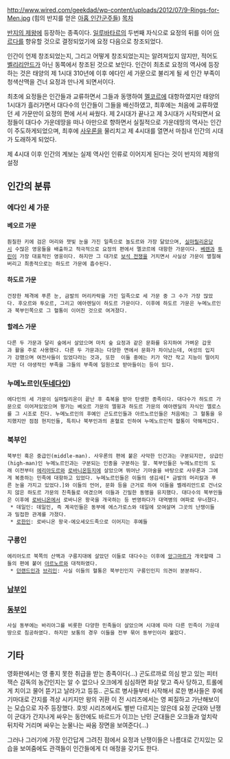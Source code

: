 http://www.wired.com/geekdad/wp-content/uploads/2012/07/9-Rings-for-Men.jpg
(힘의 반지를 얻은 [[나즈굴|아홉 인간군주들]])
[[목차]]

[[반지의 제왕]]에 등장하는 종족이다. [[일루바타르]]의 두번째 자식으로 요정의 뒤를 이어 [[아르다]]를 향유할 것으로 결정되었기에 요정 다음으로 창조되었다.

인간이 언제 창조되었는지, 그리고 어떻게 창조되었는지는 알려져있지 않지만, 적어도 [[벨리리안드]]가 아닌 동쪽에서 창조된 것으로 보인다. 인간이 최초로 요정의 역사에 등장하는 것은 태양의 제 1시대 310년에 이후 에다인 세 가문으로 불리게 될 세 인간 부족이 청색산맥을 건너 요정과 만나게 되면서이다.

최초에 요정들은 인간들과 교류하면서 그들과 동맹하여 [[멜코르]]에 대항하였지만 태양의 1시대가 흘러가면서 대다수의 인간들이 그들을 배신하였고, 최후에는 처음에 교류하였던 세 가문만이 요정의 편에 서서 싸웠다. 제 2시대가 끝나고 제 3시대가 시작되면서 요정들이 대다수 가운데땅을 떠나 아만으로 향하면서 실질적으로 가운데땅의 역사는 인간이 주도하게되었으며, 최후에 [[사우론]]을 물리치고 제 4시대를 열면서 마침내 인간의 시대가 도래하게 되었다.

제 4시대 이후 인간의 계보는 실제 역사인 인류로 이어지게 된다는 것이 반지의 제왕의 설정

== 인간의 분류 ==
=== 에다인 세 가문 ===
==== 베오르 가문 ====
 훤칠한 키에 검은 머리와 잿빛 눈을 가진 일족으로 놀도르와 가장 닮았으며, [[실마릴리온]]당시 수많은 영웅들을 배출하고 적극적으로 요정의 편에서 멜코르에 대항한 가문이다. [[베렌]]과 [[투린]]이 가장 대표적인 영웅이다. 하지만 그 대가로 [[보석 전쟁]]을 거치면서 사실상 가문이 멸절해버리고 최종적으로는 하도르 가문에 흡수된다.

==== 하도르 가문 ====
 건장한 체격에 푸른 눈, 금발의 머리카락을 가진 일족으로 세 가문 중 그 수가 가장 많았다. 후오르와 투오르, 그리고 에아렌딜이 하도르 가문이다. 이후에 하도르 가문은 누메노르인과 북부인쪽으로 그 혈통이 이어진 것으로 여겨졌다.

==== 할레스 가문 ====
 다른 두 가문과 달리 숲에서 살았으며 마치 숲 요정과 같은 문화를 유지하여 가벼운 갑옷과 활을 주로 사용했다. 다른 두 가문과는 다양한 면에서 문화가 차이났는데, 여성의 입지가 강했으며 여전사들이 있었다라는 것과, 또한  이들 중에는 키가 약간 작고 지능이 떨어지지만 더 야생적인 부족을 그들의 부족에 일원으로 받아들이는 등이 있다.

=== 누메노르인([[두네다인]]) ===
 에다인의 세 가문이 실마릴리온이 끝난 후 축복을 받아 탄생한 종족이다. 대다수가 하도르 가문으로 이어져있었으며 왕가는 베오르 가문의 엘윙과 하도르 가문의 에아렌딜의 자식인 엘로스를 그 시조로 친다. 누메노르인의 후예인 곤도르인들과 아르노르인들은 처음에는 그 혈통을 유지했지만 점점 현지인들, 특히나 북부인과의 혼혈로 인하여 누메노르인적 혈통이 약해져갔다.

=== 북부인 ===
 북부인 혹은 중급인(middle-man). 사우론의 편에 붙은 사악한 인간과는 구분되지만, 상급인(high-man)인 누메노르인과는 구분되는 인종을 구분하는 말. 북부인들은 누메노르인의 도래 이전부터 [[에리아도르]]와 [[로바니온]]등지에 살았으며 뛰어난 기마술을 바탕으로 사우론과 그에게 복종하는 민족에 대항하고 있었다. 누메노르인들은 이들의 생김새[* 금발의 머리칼과 푸른 눈을 가지고 있었다.]와 이들의 언어, 문화 등을 근거로 하여 이들을 벨레리안드로 건너오지 않은 하도르 가문의 친족들로 여겼으며 이들과 긴밀한 동맹을 유지했다. 대다수의 북부인들은 이후에 [[로바니온]]에서 로바니온 왕국을 개국하는 등 번영하다가 대역병의 여파로 무너졌다.
  * 데일인: 데일인, 즉 계곡민들은 동부에 에스가로스와 데일에 모여살며 그곳의 난쟁이들과 밀접한 관계를 가졌다.
  * [[로한]]인: 로바니온 왕국-에오세오드족으로 이어지는 후예들

=== 구릉인 ===
 에리아도르 북쪽의 산맥과 구릉지대에 살았던 이들로 대다수는 이후에 [[앙그마르]]가 개국할때 그들의 편에 붙어 [[아르노르]]와 대적하였다.
  * [[던랜드]]인과 [[브리]]인: 사실 이들의 혈통은 북부인인지 구릉인인지 의견이 분분하다. 

=== [[남부인]] ===

=== [[동부인]] ===
 사실 동부에는 바리아그를 비롯한 다양한 민족들이 살았으며 시대에 따라 다른 민족이 가운데땅으로 침공하였다. 하지만 보통의 경우 이들을 전부 묶어 동부인이라 불렀다.

== 기타 ==

영화판에서는 영 좋지 못한 취급을 받는 종족이다(...) 곤도르까로 의심 받고 있는 피터 잭슨 감독의 농간인지는 알 수 없으나 오크에게 심심하면 화살 맞고 즉사 당하고, 트롤에게 치이고 물어 뜯기고 날라가고 등등.. 곤도르 병사들부터 시작해서 로한 병사들은 후에 기마대로 간지를 격상 시키지만 왕의 귀환 이 전 시리즈에서는 영 찌질하고 가난해보이는 모습으로 자주 등장했다. 호빗 시리즈에서도 별반 다르지는 않은데 요정 군대와 난쟁이 군대가 간지나게 싸우는 동안에도 바르드가 이끄는 난민 군대들은 오크들과 엎치락 뒤치락 거리며 싸우는 눈물나는 싸움 장면을 보여준다(...)

그러나 그러기에 가장 인간답게 그려진 점에서 요정과 난쟁이들은 나름대로 간지있는 모습을 보여줌에도 관객들이 인간들에게 더 애정을 갖기도 한다. 

